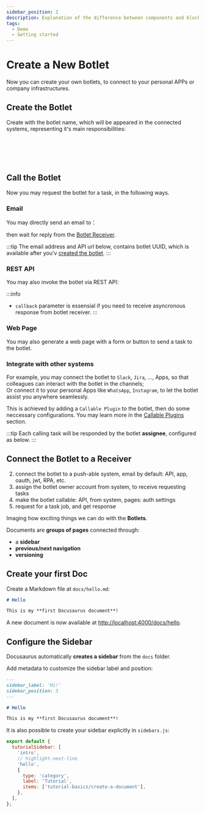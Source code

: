 ```yaml
---
sidebar_position: 2
description: Explanation of the difference between components and blocks on a practical example
tags:
  - Demo
  - Getting started
---
```


# Create a New Botlet


Now you can create your own botlets, to connect to your personal APPs or company infrastructures.

## Create the Botlet

Create with the botlet name, which will be appeared in the connected systems, representing it's main responsibilities:

<pre> 
<App>
    <CreateBotlet />
</App>
</pre>

## Call the Botlet

Now you may request the botlet for a task, in the following ways.

### Email

You may directly send an email to：<App><Email /></App> 
 
then wait for reply from the [Botlet Receiver](#connect-the-botlet-to-a-receiver).

:::tip
The email address and API url below, contains botlet UUID, which is available after you'v [created the botlet](#create-a-new-botlet).
:::

### REST API

You may also invoke the botlet via REST API:
<App><RestApi/></App>


:::info
- `callback` parameter is essensial if you need to receive asyncronous response from botlet receiver.
:::

### Web Page

You may also generate a web page with a form or button to send a task to the botlet.

### Integrate with other systems

For example, you may connect the botlet to `Slack`, `Jira`, ..., Apps, so that colleagues can interact with the botlet in the channels;  
Or connect it to your personal Apps like `WhatsApp`, `Instagram`, to let the botlet assist you anywhere seamlessly.

This is achieved by adding a `Callable Plugin` to the botlet, then do some neccessary configurations. You may learn more in the [Callable Plugins](../advanced-topics/botlet-plugins/callable-plugins) section.

:::tip 
Each calling task will be responded by the botlet **assignee**, configured as below.
:::

## Connect the Botlet to a Receiver



2. connect the botlet to a push-able system, email by default: API, app, oauth, jwt, RPA, etc.
3. assign the botlet owner account from system, to receive requesting tasks
4. make the botlet callable: API, from system, pages: auth settings
5. request for a task job, and get response

Imaging how exciting things we can do with the **Botlets**.

Documents are **groups of pages** connected through:

- a **sidebar**
- **previous/next navigation**
- **versioning**

## Create your first Doc

Create a Markdown file at `docs/hello.md`:

```md title="docs/hello.md"
# Hello

This is my **first Docusaurus document**!
```

A new document is now available at [http://localhost:4000/docs/hello](http://localhost:4000/docs/hello).

## Configure the Sidebar

Docusaurus automatically **creates a sidebar** from the `docs` folder.

Add metadata to customize the sidebar label and position:

```md title="docs/hello.md" {1-4}
---
sidebar_label: 'Hi!'
sidebar_position: 3
---

# Hello

This is my **first Docusaurus document**!
```

It is also possible to create your sidebar explicitly in `sidebars.js`:

```js title="sidebars.js"
export default {
  tutorialSidebar: [
    'intro',
    // highlight-next-line
    'hello',
    {
      type: 'category',
      label: 'Tutorial',
      items: ['tutorial-basics/create-a-document'],
    },
  ],
};
```
